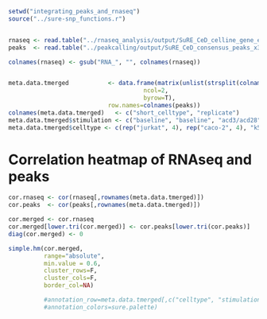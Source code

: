 ```r
setwd("integrating_peaks_and_rnaseq")
source("../sure-snp_functions.r")


rnaseq <- read.table("../rnaseq_analysis/output/SuRE_CeD_celline_gene_expression_vst_normalized.tsv", stringsAsFactors = F)
peaks  <- read.table("../peakcalling/output/SuRE_CeD_consensus_peaks_x3_vst_normalized_count_matrix_technicals_merged.tsv", stringsAsFactors = F, header=T, row.names = 1)

colnames(rnaseq) <- gsub("RNA_", "", colnames(rnaseq))


meta.data.tmerged           <- data.frame(matrix(unlist(strsplit(colnames(peaks), split="_")),
                                      ncol=2,
                                      byrow=T),
                            row.names=colnames(peaks))
colnames(meta.data.tmerged)   <- c("short_celltype", "replicate")
meta.data.tmerged$stimulation <- c("baseline", "baseline", "acd3/acd28", "acd3/acd28", "baseline", "baseline", "iFNY", "iFNY", "baseline", "baseline")
meta.data.tmerged$celltype <- c(rep("jurkat", 4), rep("caco-2", 4), "k562", "k562")
```

# Correlation heatmap of RNAseq and peaks
```r
cor.rnaseq <- cor(rnaseq[,rownames(meta.data.tmerged)])
cor.peaks  <- cor(peaks[,rownames(meta.data.tmerged)])

cor.merged <- cor.rnaseq
cor.merged[lower.tri(cor.merged)] <- cor.peaks[lower.tri(cor.peaks)]
diag(cor.merged) <- 0

simple.hm(cor.merged,
          range="absolute",
          min.value = 0.6,
          cluster_rows=F,
          cluster_cols=F,
          border_col=NA)

          #annotation_row=meta.data.tmerged[,c("celltype", "stimulation")],
          #annotation_colors=sure.palette)
```


```r




```


